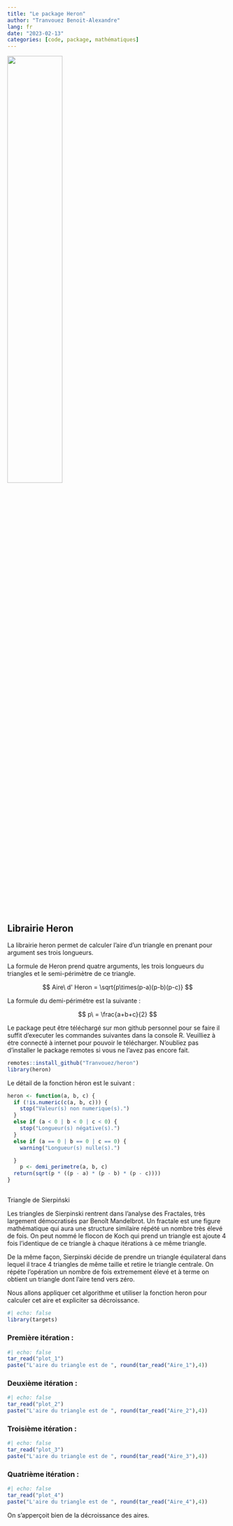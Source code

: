 ```yaml
---
title: "Le package Heron"
author: "Tranvouez Benoit-Alexandre"
lang: fr
date: "2023-02-13"
categories: [code, package, mathématiques]
---
```


![](oiseau.jpg){fig-align="center" width="50%"}

## Librairie Heron

La librairie heron permet de calculer l'aire d'un triangle en prenant pour argument ses trois longueurs.

La formule de Heron prend quatre arguments, les trois longueurs du triangles et le semi-périmètre de ce triangle.

$$
Aire\ d' Heron = \sqrt{p\times(p-a)(p-b)(p-c)}
$$

La formule du demi-périmétre est la suivante :

$$
 p\ = \frac{a+b+c}{2} 
$$

Le package peut être téléchargé sur mon github personnel pour se faire il suffit d'executer les commandes suivantes dans la console R. Veuilliez à étre connecté à internet pour pouvoir le télécharger. N'oubliez pas d'installer le package remotes si vous ne l'avez pas encore fait.

```r
remotes::install_github("Tranvouez/heron")
library(heron)
```

Le détail de la fonction héron est le suivant :

```r
heron <- function(a, b, c) {
  if (!is.numeric(c(a, b, c))) {
    stop("Valeur(s) non numerique(s).")
  }
  else if (a < 0 | b < 0 | c < 0) {
    stop("Longueur(s) négative(s).")
  }
  else if (a == 0 | b == 0 | c == 0) {
    warning("Longueur(s) nulle(s).")

  }
    p <- demi_perimetre(a, b, c)
  return(sqrt(p * ((p - a) * (p - b) * (p - c))))
}
```

## 

Triangle de Sierpiński

Les triangles de Sierpinski rentrent dans l'analyse des Fractales, très largement démocratisés par Benoît Mandelbrot. Un fractale est une figure mathématique qui aura une structure similaire répété un nombre très élevé de fois. On peut nommé le flocon de Koch qui prend un triangle est ajoute 4 fois l'identique de ce triangle à chaque itérations à ce même triangle.

De la même façon, Sierpinski décide de prendre un triangle équilateral dans lequel il trace 4 triangles de même taille et retire le triangle centrale. On répéte l'opération un nombre de fois extremement élevé et à terme on obtient un triangle dont l'aire tend vers zéro.

Nous allons appliquer cet algorithme et utiliser la fonction heron pour calculer cet aire et expliciter sa décroissance.

```r
#| echo: false
library(targets)
```

### Première itération :

```r
#| echo: false
tar_read("plot_1")
paste("L'aire du triangle est de ", round(tar_read("Aire_1"),4))

```

### Deuxième itération :

```r
#| echo: false
tar_read("plot_2")
paste("L'aire du triangle est de ", round(tar_read("Aire_2"),4))
```

### Troisième itération :

```r
#| echo: false
tar_read("plot_3")
paste("L'aire du triangle est de ", round(tar_read("Aire_3"),4))
```

### Quatrième itération :

```r
#| echo: false
tar_read("plot_4")
paste("L'aire du triangle est de ", round(tar_read("Aire_4"),4))
```

\newline

On s'apperçoit bien de la décroissance des aires.

### 

